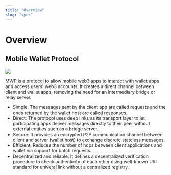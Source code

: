 ```yaml
---
title: "Overview"
slug: "spec"
---
```



# Overview

## Mobile Wallet Protocol

![](spec/img/overview.png)

MWP is a protocol to allow mobile web3 apps to interact with wallet apps and access users' web3 accounts. 
It creates a direct channel between client and wallet apps, removing the need for an intermediary bridge or relay server. 

- Simple: The messages sent by the client app are called requests and the ones returned by the wallet host are called responses.
- Direct: The protocol uses deep links as its transport layer to let participating apps deliver messages directly to their peer without external entities such as a bridge server.
- Secure: It provides an encrypted P2P communication channel between client and server (wallet host) to exchange discrete stateless messages.
- Efficient: Reduces the number of hops between client applications and wallet via support for batch requests.
- Decentralized and reliable: It defines a decentralized verification procedure to check authenticity of each other using well-known URI standard for univeral link without a centralized registry.

<FeedbackWidget />
